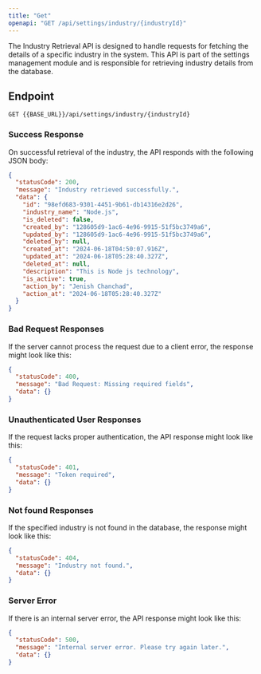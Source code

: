 ---
title: "Get"
openapi: "GET /api/settings/industry/{industryId}"
---

The Industry Retrieval API is designed to handle requests for fetching the details of a specific industry in the system. This API is part of the settings management module and is responsible for retrieving industry details from the database.

## Endpoint

`GET {{BASE_URL}}/api/settings/industry/{industryId}`

### Success Response

On successful retrieval of the industry, the API responds with the following JSON body:

```json
{
  "statusCode": 200,
  "message": "Industry retrieved successfully.",
  "data": {
    "id": "98efd683-9301-4451-9b61-db14316e2d26",
    "industry_name": "Node.js",
    "is_deleted": false,
    "created_by": "128605d9-1ac6-4e96-9915-51f5bc3749a6",
    "updated_by": "128605d9-1ac6-4e96-9915-51f5bc3749a6",
    "deleted_by": null,
    "created_at": "2024-06-18T04:50:07.916Z",
    "updated_at": "2024-06-18T05:28:40.327Z",
    "deleted_at": null,
    "description": "This is Node js technology",
    "is_active": true,
    "action_by": "Jenish Chanchad",
    "action_at": "2024-06-18T05:28:40.327Z"
  }
}
```

### Bad Request Responses

If the server cannot process the request due to a client error, the response might look like this:

```json
{
  "statusCode": 400,
  "message": "Bad Request: Missing required fields",
  "data": {}
}
```

### Unauthenticated User Responses

If the request lacks proper authentication, the API response might look like this:

```json
{
  "statusCode": 401,
  "message": "Token required",
  "data": {}
}
```

### Not found Responses

If the specified industry is not found in the database, the response might look like this:

```json
{
  "statusCode": 404,
  "message": "Industry not found.",
  "data": {}
}
```

### Server Error

If there is an internal server error, the API response might look like this:

```json
{
  "statusCode": 500,
  "message": "Internal server error. Please try again later.",
  "data": {}
}
```
